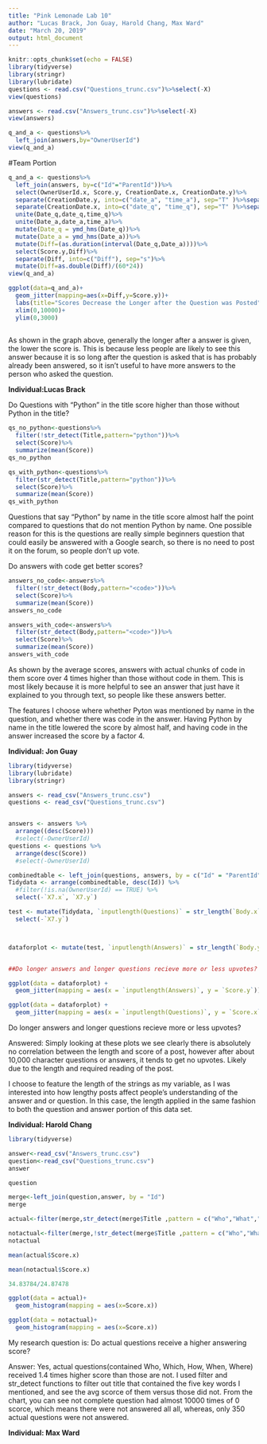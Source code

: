 ---
title: "Pink Lemonade Lab 10"
author: "Lucas Brack, Jon Guay, Harold Chang, Max Ward"
date: "March 20, 2019"
output: html_document
---

```{r setup, include=FALSE}
knitr::opts_chunk$set(echo = FALSE)
library(tidyverse)
library(stringr)
library(lubridate)
questions <- read.csv("Questions_trunc.csv")%>%select(-X)
view(questions)

answers <- read.csv("Answers_trunc.csv")%>%select(-X)
view(answers)

q_and_a <- questions%>%
  left_join(answers,by="OwnerUserId")
view(q_and_a)

```
#Team Portion

```{r,results="hide", warning=F}
q_and_a <- questions%>%
  left_join(answers, by=c("Id"="ParentId"))%>%
  select(OwnerUserId.x, Score.y, CreationDate.x, CreationDate.y)%>%
  separate(CreationDate.y, into=c("date_a", "time_a"), sep="T" )%>%separate(time_a, into=c("time_a"), sep="Z" )%>%
  separate(CreationDate.x, into=c("date_q", "time_q"), sep="T" )%>%separate(time_q, into=c("time_q"), sep="Z" )%>%
  unite(Date_q,date_q,time_q)%>%
  unite(Date_a,date_a,time_a)%>%
  mutate(Date_q = ymd_hms(Date_q))%>%
  mutate(Date_a = ymd_hms(Date_a))%>%
  mutate(Diff=(as.duration(interval(Date_q,Date_a))))%>%
  select(Score.y,Diff)%>%
  separate(Diff, into=c("Diff"), sep="s")%>%
  mutate(Diff=as.double(Diff)/(60*24))
view(q_and_a)
```

```{r,warning=F}
ggplot(data=q_and_a)+
  geom_jitter(mapping=aes(x=Diff,y=Score.y))+
  labs(title="Scores Decrease the Longer after the Question was Posted", x="Time since question was posted", y="Answer Score")+
  xlim(0,10000)+
  ylim(0,3000)
  
```

As shown in the graph above, generally the longer after a answer is given, the lower the score is. This is because less people are likely to see this answer because it is so long after the question is asked that is has probably already been answered, so it isn't useful to have more answers to the person who asked the question.

**Individual:Lucas Brack**

Do Questions with "Python" in the title score higher than those without Python in the title?
```{r,echo=FALSE, message = FALSE}
qs_no_python<-questions%>%
  filter(!str_detect(Title,pattern="python"))%>%
  select(Score)%>%
  summarize(mean(Score))
qs_no_python

qs_with_python<-questions%>%
  filter(str_detect(Title,pattern="python"))%>%
  select(Score)%>%
  summarize(mean(Score))
qs_with_python
```

Questions that say "Python" by name in the title score almost half the point compared to questions that do not mention Python by name. One possible reason for this is the questions are really simple beginners question that could easily be answered with a Google search, so there is no need to post it on the forum, so people don't up vote.

Do answers with code get better scores?
```{r, include=TRUE}
answers_no_code<-answers%>%
  filter(!str_detect(Body,pattern="<code>"))%>%
  select(Score)%>%
  summarize(mean(Score))
answers_no_code

answers_with_code<-answers%>%
  filter(str_detect(Body,pattern="<code>"))%>%
  select(Score)%>%
  summarize(mean(Score))
answers_with_code
```

As shown by the average scores, answers with actual chunks of code in them score over 4 times higher than those without code in them. This is most likely because it is more helpful to see an answer that just have it explained to you through text, so people like these answers better.


The features I choose where whether Pyton was mentioned by name in the question, and whether there was code in the answer. Having Python by name in the title lowered the score by almost half, and having code in the answer increased the score by a factor 4.

**Individual: Jon Guay**

```{r,echo=FALSE, message = FALSE, warning= FALSE}
library(tidyverse)
library(lubridate)
library(stringr)

answers <- read_csv("Answers_trunc.csv")
questions <- read_csv("Questions_trunc.csv")


answers <- answers %>%
  arrange((desc(Score))) 
  #select(-OwnerUserId)
questions <- questions %>%
  arrange(desc(Score)) 
  #select(-OwnerUserId)

combinedtable <- left_join(questions, answers, by = c("Id" = "ParentId"))
Tidydata <- arrange(combinedtable, desc(Id)) %>%
  #filter(!is.na(OwnerUserId) == TRUE) %>%
  select(-`X7.x`, `X7.y`)

test <- mutate(Tidydata, `inputlength(Questions)` = str_length(`Body.x`)) %>%
  select(-`X7.y`)



dataforplot <- mutate(test, `inputlength(Answers)` = str_length(`Body.y`))


##Do longer answers and longer questions recieve more or less upvotes?

ggplot(data = dataforplot) +
  geom_jitter(mapping = aes(x = `inputlength(Answers)`, y = `Score.y`))

ggplot(data = dataforplot) +
  geom_jitter(mapping = aes(x = `inputlength(Questions)`, y = `Score.x`))
```

Do longer answers and longer questions recieve more or less upvotes?

Answered: Simply looking at these plots we see clearly there is absolutely no correlation between the length and score of a post, however after about 10,000 character questions or answers, it tends to get no upvotes.  Likely due to the length and required reading of the post.

I choose to feature the length of the strings as my variable, as I was interested into how lengthy posts affect people's understanding of the answer and or question.  In this case, the length applied in the same fashion to both the question and answer portion of this data set.

**Individual: Harold Chang**
```{r}
library(tidyverse)
```

```{r,echo=FALSE, message = FALSE}
answer<-read_csv("Answers_trunc.csv")
question<-read_csv("Questions_trunc.csv")
answer
```

```{r}
question
```

```{r}
merge<-left_join(question,answer, by = "Id")
merge
```

```{r,echo=FALSE, message = FALSE}
actual<-filter(merge,str_detect(merge$Title ,pattern = c("Who","What","How","When","Which")))
```

```{r,echo=FALSE, message = FALSE}
notactual<-filter(merge,!str_detect(merge$Title ,pattern = c("Who","What","How","When","Which")))
notactual
```

```{r}
mean(actual$Score.x)
```

```{r}
mean(notactual$Score.x)
```


```{r}
34.83784/24.87478
```


```{r}
ggplot(data = actual)+
  geom_histogram(mapping = aes(x=Score.x))
```

```{r}
ggplot(data = notactual)+
  geom_histogram(mapping = aes(x=Score.x))
```

My research question is: Do actual questions receive a higher answering score?

Answer: Yes, actual questions(contained Who, Which, How, When, Where) received 1.4 times higher score than those are not. I used filter and str_detect functions to filter out title that contained the five key words I mentioned, and see the avg scorce of them versus those did not. From the chart, you can see not complete question had almost 10000 times of 0 scorce, which means there were not answered all all, whereas, only 350 actual questions were not answered.


**Individual: Max Ward**